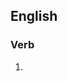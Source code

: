==English==

===Verb===
{{head|en|verb form}}

# {{present participle of|corrugate|lang=en|nocat=1}}